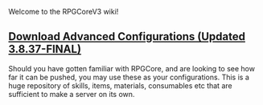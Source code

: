 Welcome to the RPGCoreV3 wiki!

== [https://www.dropbox.com/s/meu8mrmxwjsjqx1/CraftRPGCore_3_8_37_minecraft_1_16_3.zip?dl=1 Download Advanced Configurations (Updated 3.8.37-FINAL)]==

Should you have gotten familiar with RPGCore, and are looking to see how far it can be pushed, you may use these as your configurations. This is a huge repository of skills, items, materials, consumables etc that are sufficient to make a server on its own. 